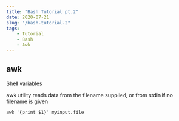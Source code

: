 ```yaml
---
title: "Bash Tutorial pt.2"
date: 2020-07-21
slug: "/bash-tutorial-2"
tags:
    - Tutorial
    - Bash
    - Awk
---
```


## awk

Shell variables


awk utility reads data from the filename supplied, or from stdin if no filename is given

    awk '{print $1}' myinput.file
